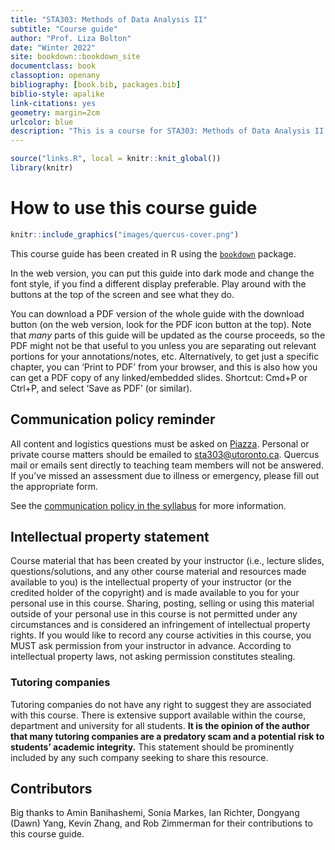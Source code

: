```yaml
---
title: "STA303: Methods of Data Analysis II"
subtitle: "Course guide"
author: "Prof. Liza Bolton"
date: "Winter 2022"
site: bookdown::bookdown_site
documentclass: book
classoption: openany
bibliography: [book.bib, packages.bib]
biblio-style: apalike
link-citations: yes
geometry: margin=2cm
urlcolor: blue
description: "This is a course for STA303: Methods of Data Analysis II at the University of Toronto"
---
```


```r
source("links.R", local = knitr::knit_global())
library(knitr)
```

# How to use this course guide

```r
knitr::include_graphics("images/quercus-cover.png")
```

This course guide has been created in R using the [`bookdown`](https://bookdown.org/) package.

In the web version, you can put this guide into dark mode and change the font style, if you find a different display preferable. Play around with the buttons at the top of the screen and see what they do.

You can download a PDF version of the whole guide with the download button (on the web version, look for the PDF icon button at the top). Note that *many* parts of this guide will be updated as the course proceeds, so the PDF might not be that useful to you unless you are separating out relevant portions for your annotations/notes, etc. Alternatively, to get just a specific chapter, you can 'Print to PDF' from your browser, and this is also how you can get a PDF copy of any linked/embedded slides. Shortcut: Cmd+P or Ctrl+P, and select 'Save as PDF' (or similar).

## Communication policy reminder

All content and logistics questions must be asked on [Piazza](`r piazza`). Personal or private course matters should be emailed to [sta303@utoronto.ca](mailto:sta303@utoronto.ca). Quercus mail or emails sent directly to teaching team members will not be answered. If you've missed an assessment due to illness or emergency, please fill out the appropriate form.

See the [communication policy in the syllabus](#communication-policy) for more information.

## Intellectual property statement

Course material that has been created by your instructor (i.e., lecture slides, questions/solutions, and any other course material and resources made available to you) is the intellectual property of your instructor (or the credited holder of the copyright) and is made available to you for your personal use in this course. Sharing, posting, selling or using this material outside of your personal use in this course is not permitted under any circumstances and is considered an infringement of intellectual property rights. If you would like to record any course activities in this course, you MUST ask permission from your instructor in advance. According to intellectual property laws, not asking permission constitutes stealing.

### Tutoring companies

Tutoring companies do not have any right to suggest they are associated with this course. There is extensive support available within the course, department and university for all students. __It is the opinion of the author that many tutoring companies are a predatory scam and a potential risk to students' academic integrity.__ This statement should be prominently included by any such company seeking to share this resource.

## Contributors

Big thanks to Amin Banihashemi, Sonia Markes, Ian Richter, Dongyang (Dawn) Yang, Kevin Zhang, and Rob Zimmerman for their contributions to this course guide.
